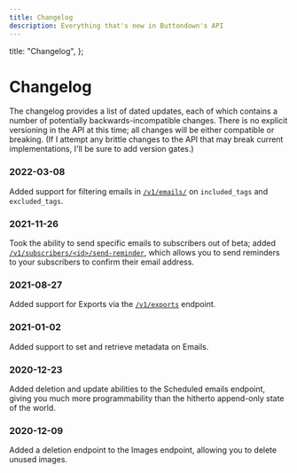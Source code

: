 ```yaml
---
title: Changelog
description: Everything that's new in Buttondown's API
---
```



  title: "Changelog",
};

# Changelog

The changelog provides a list of dated updates, each of which contains a number of potentially backwards-incompatible changes. There is no explicit versioning in the API at this time; all changes will be either compatible or breaking. (If I attempt any brittle changes to the API that may break current implementations, I'll be sure to add version gates.)

### 2022-03-08

Added support for filtering emails in [`/v1/emails/`](/api-reference/emails) on `included_tags` and `excluded_tags`.

### 2021-11-26

Took the ability to send specific emails to subscribers out of beta; added [`/v1/subscribers/<id>/send-reminder`](/api-reference/subscribers), which allows you to send
reminders to your subscribers to confirm their email address.

### 2021-08-27

Added support for Exports via the [`/v1/exports`](/api-reference/exports) endpoint.

### 2021-01-02

Added support to set and retrieve metadata on Emails.

### 2020-12-23

Added deletion and update abilities to the Scheduled emails endpoint, giving you much more programmability than the hitherto append-only state of the world.

### 2020-12-09

Added a deletion endpoint to the Images endpoint, allowing you to delete unused images.
